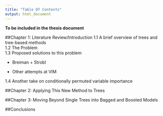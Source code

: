 ```yaml
---
title: "Table Of Contents"
output: html_document
---
```


**To be included in the thesis document**

##Chapter 1: Literature Review/Introduction
  1.1 A brief overview of trees and tree-based methods   
  1.2 The Problem   
  1.3 Proposed solutions to this problem
  
 - Breiman + Strobl   
 
 - Other attempts at VIM   
 
  1.4 Another take on conditionally permuted variable importance   

##Chapter 2: Applying This New Method to Trees 

##Chapter 3: Moving Beyond Single Trees into Bagged and Boosted Models

##Conclusions 